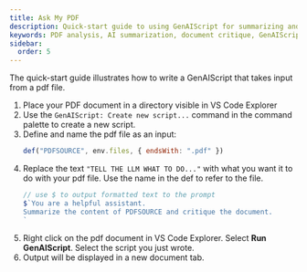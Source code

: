 ```yaml
---
title: Ask My PDF
description: Quick-start guide to using GenAIScript for summarizing and critiquing PDF documents with AI assistance.
keywords: PDF analysis, AI summarization, document critique, GenAIScript, PDF processing
sidebar:
  order: 5
---
```


The quick-start guide illustrates how to write a GenAIScript that takes input from a pdf file.

<Steps>

1. Place your PDF document in a directory visible in VS Code Explorer
2. Use the `GenAIScript: Create new script...` command in the command palette to create a new script.
3. Define and name the pdf file as an input:
    ```js
    def("PDFSOURCE", env.files, { endsWith: ".pdf" })
    ```
4. Replace the text `"TELL THE LLM WHAT TO DO..."` with what you want it to do with your pdf file. Use the name in the def to refer to the file.
    ```js
    // use $ to output formatted text to the prompt
    $`You are a helpful assistant.
    Summarize the content of PDFSOURCE and critique the document.
    `
    ```
6. Right click on the pdf document in VS Code Explorer. Select **Run GenAIScript**. Select the script you just wrote.
7. Output will be displayed in a new document tab.

</Steps>